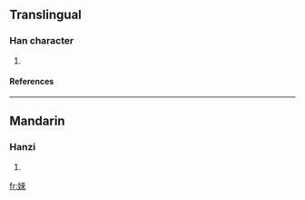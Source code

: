 ==Translingual==
===Han character===
{{Han char|rn=38|rad=女|as=08|sn=11|four=|canj=女木人人 (VDOO)}}
# {{defn|Han|sort=女08}}
====References====
{{Han ref|kx=0265.090|dkj=06427|dj=0532.070|hdz=21057.040|uh=5A61|ud=23137}}

----
==Mandarin==
===Hanzi===
{{cmn-hanzi|pin=[[chuò]] ([[chuo4]]), [[lái]] ([[lai2]])|wg=ch'o<sup>4</sup>, lai<sup>2</sup>}}
# {{defn|Mandarin}}

[[fr:婡]]